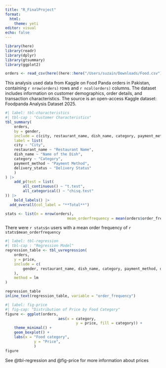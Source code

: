 ```yaml
---
title: "R_FinalProject"
format:
  html:
    theme: yeti
editor: visual
echo: false
---
```



```r
library(here)
library(readr)
library(dplyr)
library(gtsummary)
library(ggplot2)

orders <- read_csv(here((here::here("/Users/suzain/Downloads/Food.csv"))))
```
This analysis used data from Kaggle on Food Panda orders in Pakistan, containing `r nrow(orders)` rows and `r ncol(orders)` columns. The dataset includes information on customer demographics, order details, and transaction characteristics. The source is an open-access Kaggle dataset: Foodpanda Analysis Dataset 2025.

```r
#| label: tbl-characteristics
#| tbl-cap : "Customer Characteristics" 
tbl_summary(
	orders,
	by = gender,
	include = c(city, restaurant_name, dish_name, category, payment_method, delivery_status ),
	label = list(
	city ~ "City",
	restaurant_name ~ "Restaurant Name",
	dish_name ~ "Name of the Dish",
	category ~ "Category",
	payment_method ~ "Payment Method",
	delivery_status ~ "Delivery Status"
	)
) |>
	add_p(test = list(
		all_continuous() ~ "t.test", 
		all_categorical() ~ "chisq.test"
)) |>
	bold_labels() |>
  add_overall(col_label = "**Total**")

stats <- list(n = nrow(orders),
							mean_orderfrequency = mean(orders$order_frequency))


```
There were `r stats$n` users with a mean order frequency of `r stats$mean_orderfrequency`


```r
#| label: tbl-regression
#| tbl-cap : "Regression Model" 
regression_table <- tbl_uvregression(
	orders,
	y = price, 
	include = c(
		gender, restaurant_name, dish_name, category, payment_method, delivery_status, order_frequency
	),
	method = lm
)

regression_table
inline_text(regression_table, variable = "order_frequency")
```


```r
#| label: fig-price
#| fig-cap: "Distribution of Price by Food Category"
figure <- ggplot(orders, 
						aes(x = category, 
								y = price, fill = category)) +
	theme_minimal() +
	geom_boxplot() +
	labs(x = "Food category",
			 y = "Price",
			 )
figure
```
 See @tbl-regression and @fig-price for more information about prices 
